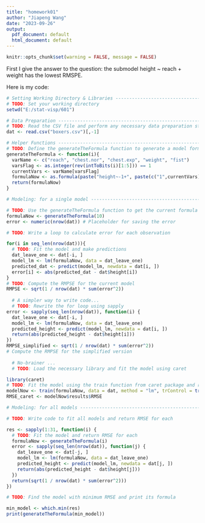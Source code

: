 ```yaml
---
title: "homework01"
author: "Jiapeng Wang"
date: "2023-09-26"
output:
  pdf_document: default
  html_document: default
---
```


```r
knitr::opts_chunk$set(warning = FALSE, message = FALSE) 
```


First I give the answer to the question: the submodel height ~ reach + weight has the lowest RMSPE.

Here is my code:

```r

# Setting Working Directory & Libraries -----------------------------------
# TODO: Set your working directory
setwd("E:/stat-visp/601")

# Data Preparation --------------------------------------------------------
# TODO: Read the CSV file and perform any necessary data preparation steps
dat <- read.csv("boxers.csv")[,-1]

# Helper Functions --------------------------------------------------------
# TODO: Define the generateTheFormula function to generate a model formula based on an integer
generateTheFormula <- function(i){
  varName <- c("reach", "chest.nor", "chest.exp", "weight", "fist")
  varsFlag <- as.integer(rev(intToBits(i)[1:5])) == 1
  currentVars <- varName[varsFlag]
  formulaNow <- as.formula(paste("height~-1+", paste(c("1",currentVars), collapse = "+"), sep = ""))
  return(formulaNow)
}

# Modeling: for a single model --------------------------------------------

# TODO: Use the generateTheFormula function to get the current formula
formulaNow <- generateTheFormula(10)
error <- numeric(nrow(dat)) # Placeholder for saving the error

# TODO: Write a loop to calculate error for each observation

for(i in seq_len(nrow(dat))){
  # TODO: Fit the model and make predictions
  dat_leave_one <- dat[-i, ]
  model_lm <- lm(formulaNow, data = dat_leave_one)
  predicted_dat <- predict(model_lm, newdata = dat[i, ])
  error[i] <- abs(predicted_dat - dat$height[i])
}
# TODO: Compute the RMPSE for the current model
RMPSE <- sqrt(1 / nrow(dat) * sum(error^2))
  
  # A simpler way to write code... 
  # TODO: Rewrite the for loop using sapply
error <- sapply(seq_len(nrow(dat)), function(i) {
  dat_leave_one <- dat[-i, ]
  model_lm <- lm(formulaNow, data = dat_leave_one)
  predicted_height <- predict(model_lm, newdata = dat[i, ])
  return(abs(predicted_height - dat$height[i]))
})
RMPSE_simplified <- sqrt(1 / nrow(dat) * sum(error^2))
# Compute the RMPSE for the simplified version
  
  # No-brainer ...
  # TODO: Load the necessary library and fit the model using caret

library(caret)
# TODO: Fit the model using the train function from caret package and return RMSE
modelNow <- train(formulaNow, data = dat, method = "lm", trControl = trainControl(method = "LOOCV"))
RMSE_caret <- modelNow$results$RMSE

# Modeling: for all models --------------------------------------------

# TODO: Write code to fit all models and return RMSE for each

res <- sapply(1:31, function(i) {
  # TODO: Fit the model and return RMSE for each
  formulaNow <- generateTheFormula(i)
  error <- sapply(seq_len(nrow(dat)), function(j) {
    dat_leave_one <- dat[-j, ]
    model_lm <- lm(formulaNow, data = dat_leave_one)
    predicted_height <- predict(model_lm, newdata = dat[j, ])
    return(abs(predicted_height - dat$height[j]))
  })
  return(sqrt(1 / nrow(dat) * sum(error^2)))
})

# TODO: Find the model with minimum RMSE and print its formula

min_model <- which.min(res)
print(generateTheFormula(min_model))
```

